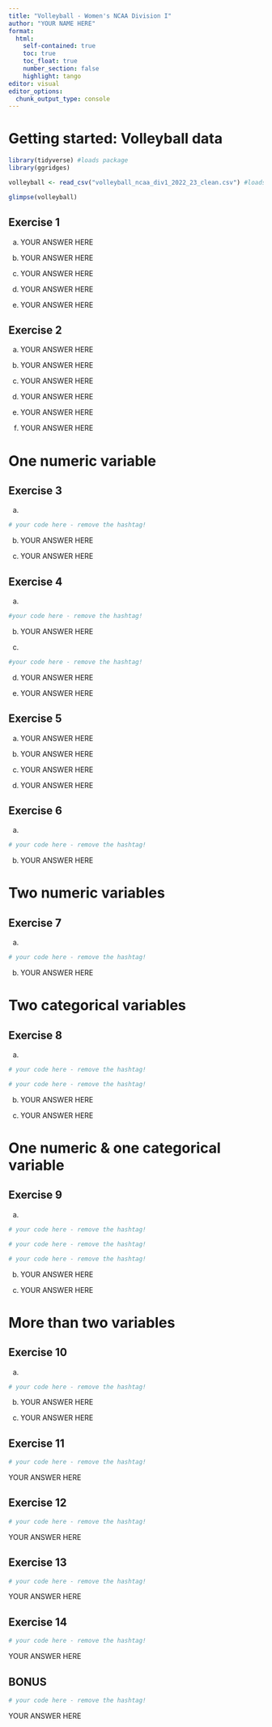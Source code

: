 ```yaml
---
title: "Volleyball - Women's NCAA Division I"
author: "YOUR NAME HERE"
format:
  html:
    self-contained: true
    toc: true
    toc_float: true
    number_section: false
    highlight: tango
editor: visual
editor_options:
  chunk_output_type: console
---
```


# Getting started: Volleyball data

```r
library(tidyverse) #loads package
library(ggridges)

volleyball <- read_csv("volleyball_ncaa_div1_2022_23_clean.csv") #loads data
```

```r
glimpse(volleyball)
```

## Exercise 1

a. YOUR ANSWER HERE

b. YOUR ANSWER HERE

c. YOUR ANSWER HERE

d. YOUR ANSWER HERE

e. YOUR ANSWER HERE

## Exercise 2

a. YOUR ANSWER HERE

b. YOUR ANSWER HERE

c. YOUR ANSWER HERE

d. YOUR ANSWER HERE

e. YOUR ANSWER HERE

f. YOUR ANSWER HERE

# One numeric variable


## Exercise 3

a. 

```r
# your code here - remove the hashtag! 
```

b. YOUR ANSWER HERE

c. YOUR ANSWER HERE

## Exercise 4

a. 
```r
#your code here - remove the hashtag! 
```

b. YOUR ANSWER HERE 

c.  
```r
#your code here - remove the hashtag! 
```

d. YOUR ANSWER HERE

e. YOUR ANSWER HERE

## Exercise 5

a. YOUR ANSWER HERE

b. YOUR ANSWER HERE

c. YOUR ANSWER HERE

d. YOUR ANSWER HERE

## Exercise 6

a. 
```r
# your code here - remove the hashtag! 
```

b. YOUR ANSWER HERE

# Two numeric variables

## Exercise 7

a. 
```r
# your code here - remove the hashtag! 
```

b. YOUR ANSWER HERE

# Two categorical variables

## Exercise 8

a. 

```r
# your code here - remove the hashtag! 

# your code here - remove the hashtag! 
```


b. YOUR ANSWER HERE

c. YOUR ANSWER HERE

# One numeric & one categorical variable

## Exercise 9

a. 
```r
# your code here - remove the hashtag!

# your code here - remove the hashtag!

# your code here - remove the hashtag!
```

b. YOUR ANSWER HERE

c. YOUR ANSWER HERE

# More than two variables

## Exercise 10

a. 

```r
# your code here - remove the hashtag!
```

b. YOUR ANSWER HERE

c. YOUR ANSWER HERE

## Exercise 11

```r
# your code here - remove the hashtag!
```

YOUR ANSWER HERE

## Exercise 12

```r
# your code here - remove the hashtag!
```

YOUR ANSWER HERE

## Exercise 13

```r
# your code here - remove the hashtag!
```

YOUR ANSWER HERE

## Exercise 14

```r
# your code here - remove the hashtag!
```

YOUR ANSWER HERE

## BONUS

```r
# your code here - remove the hashtag!
```

YOUR ANSWER HERE
